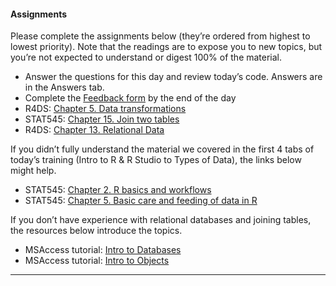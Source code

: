 #### Assignments
Please complete the assignments below (they're ordered from highest to lowest priority). Note that the readings are to expose you to new topics, but you're not expected to understand or digest 100% of the material. 
<ul>
  <li>Answer the questions for this day and review today's code. Answers are in the Answers tab.</li>
  <li>Complete the <a href="https://forms.office.com/Pages/DesignPage.aspx#FormId=urWTBhhLe02TQfMvQApUlFh5GkMREZNMjYcWk1MpLQ9UMEZDT0g4TEZKWkNBWk1aWjZVU0NLVFJTVy4u&Preview=%7B%22PreviousTopView%22%3A%22None%22%7D&TopView=Preview">Feedback form</a> by the end of the day</li>
  <li>R4DS: <a href="https://r4ds.had.co.nz/transform.html">Chapter 5. Data transformations</a></li>
  <li>STAT545: <a href="https://stat545.com/join-cheatsheet.html">Chapter 15. Join two tables</a></li>
  <li>R4DS: <a href="https://r4ds.had.co.nz/relational-data.html">Chapter 13. Relational Data</a></li>
  </ul>

If you didn't fully understand the material we covered in the first 4 tabs of today's training (Intro to R & R Studio to Types of Data), the links below might help. 
<ul>
  <li>STAT545: <a href="https://stat545.com/r-basics.html">Chapter 2. R basics and workflows</a></li>
  <li>STAT545: <a href="https://stat545.com/basic-data-care.html">Chapter 5. Basic care and feeding of data in R</a></li>
</ul>

If you don't have experience with relational databases and joining tables, the resources below introduce the topics. 
  <ul>
  <li>MSAccess tutorial: <a href="https://www.youtube.com/watch?v=eXiCza050ug">Intro to Databases</a></li>
  <li>MSAccess tutorial: <a href="https://www.youtube.com/watch?v=bWKf6gT8_JI&list=PLpQQipWcxwt-EHfE5zXtUrLtFYnOPBRE_&index=3&t=0s">Intro to Objects</a></li>
</ul>

<hr>